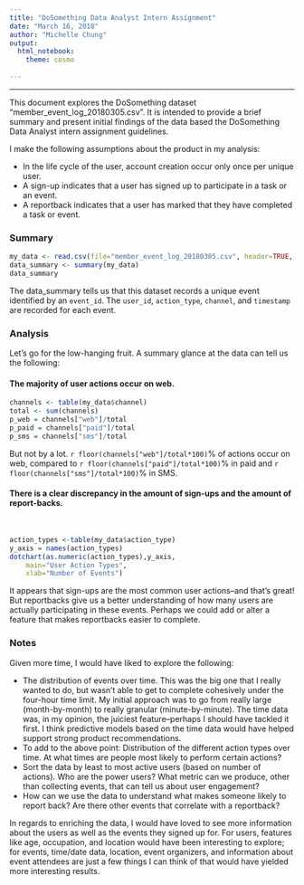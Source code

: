 ```yaml
---
title: "DoSomething Data Analyst Intern Assignment"
date: "March 16, 2018"
author: "Michelle Chung"
output:
  html_notebook:
    theme: cosmo
    
---
```


<hr>

This document explores the DoSomething dataset "member_event_log_20180305.csv". It is intended to provide a brief summary and present initial findings of the data based the DoSomething Data Analyst intern assignment guidelines.

I make the following assumptions about the product in my analysis:
<ul>
<li>In the life cycle of the user, account creation occur only once per unique user.</li>
<li>A sign-up indicates that a user has signed up to participate in a task or an event.</li>
<li>A reportback indicates that a user has marked that they have completed a task or event.</li>
</ul>

<h3>Summary</h3>

```r
my_data <- read.csv(file="member_event_log_20180305.csv", header=TRUE, sep=",")
data_summary <- summary(my_data)
data_summary
```

The data_summary tells us that this dataset records a unique event identified by an `event_id`. The `user_id`, `action_type`, `channel`, and `timestamp` are recorded for each event.

<h3>Analysis</h3>

Let's go for the low-hanging fruit. A summary glance at the data can tell us the following:

<h4>The majority of user actions occur on web.</h4>

```r
channels <- table(my_data$channel)
total <- sum(channels)
p_web = channels["web"]/total
p_paid = channels["paid"]/total
p_sms = channels["sms"]/total
```

But not by a lot. `r floor(channels["web"]/total*100)`% of actions occur on web, compared to `r floor(channels["paid"]/total*100)`% in paid and `r floor(channels["sms"]/total*100)`% in SMS.

<h4>There is a clear discrepancy in the amount of sign-ups and the amount of report-backs.</h4>
<br>

```r
action_types <-table(my_data$action_type)
y_axis = names(action_types)
dotchart(as.numeric(action_types),y_axis,
  	main="User Action Types", 
    xlab="Number of Events")
```

It appears that sign-ups are the most common user actions--and that's great! But reportbacks give us a better understanding of how many users are actually participating in these events. Perhaps we could add or alter a feature that makes reportbacks easier to complete.

<h3>Notes</h3>

Given more time, I would have liked to explore the following:

<ul>
<li>The distribution of events over time. This was the big one that I really wanted to do, but wasn't able to get to complete cohesively under the four-hour time limit. My initial approach was to go from really large (month-by-month) to really granular (minute-by-minute). The time data was, in my opinion, the juiciest feature--perhaps I should have tackled it first. I think predictive models based on the time data would have helped support strong product recommendations.</li>

<li>To add to the above point: Distribution of the different action types over time. At what times are people most likely to perform certain actions?</li>

<li>Sort the data by least to most active users (based on number of actions). Who are the power users? What metric can we produce, other than collecting events, that can tell us about user engagement?</li>

<li>How can we use the data to understand what makes someone likely to report back? Are there other events that correlate with a reportback?</li>

</ul>

In regards to enriching the data, I would have loved to see more information about the users as well as the events they signed up for. For users, features like age, occupation, and location would have been interesting to explore; for events, time/date data, location, event organizers, and information about event attendees are just a few things I can think of that would have yielded more interesting results.